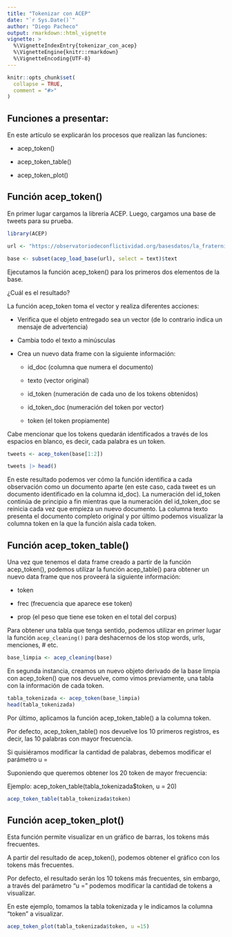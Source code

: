 ```yaml
---
title: "Tokenizar con ACEP"
date: "`r Sys.Date()`"
author: "Diego Pacheco"
output: rmarkdown::html_vignette
vignette: >
  %\VignetteIndexEntry{tokenizar_con_acep}
  %\VignetteEngine{knitr::rmarkdown}
  %\VignetteEncoding{UTF-8}
---
```


```r
knitr::opts_chunk$set(
  collapse = TRUE,
  comment = "#>"
)
```

## Funciones a presentar:

En este artículo se explicarán los procesos que realizan las funciones:

- acep_token()

- acep_token_table()

- acep_token_plot()


## Función acep_token()

En primer lugar cargamos la librería ACEP. Luego, cargamos una base de tweets para su prueba.

```r
library(ACEP)

url <- "https://observatoriodeconflictividad.org/basesdatos/la_fraternidad.rds"

base <- subset(acep_load_base(url), select = text)$text
```

Ejecutamos la función acep_token() para los primeros dos elementos de la base.

¿Cuál es el resultado?

La función acep_token toma el vector y realiza diferentes acciones:

- Verifica que el objeto entregado sea un vector (de lo contrario indica un mensaje de advertencia)

- Cambia todo el texto a minúsculas

- Crea un nuevo data frame con la siguiente información:

  - id_doc (columna que numera el documento)
  
  - texto (vector original)
  
  - id_token (numeración de cada uno de los tokens obtenidos)
  
  - id_token_doc (numeración del token por vector)
  
  - token (el token propiamente)
  
Cabe mencionar que los tokens quedarán identificados a través de los espacios en blanco, es decir, cada palabra es un token.

```r
tweets <- acep_token(base[1:2])

tweets |> head()
```

En este resultado podemos ver cómo la función identifica a cada observación como un documento aparte (en este caso, cada tweet es un documento identificado en la columna id_doc). La numeración del id_token continúa de principio a fin mientras que la numeración del id_token_doc se reinicia cada vez que empieza un nuevo documento. La columna texto presenta el documento completo original y por último podemos visualizar la columna token en la que la función aísla cada token.

## Función acep_token_table()

Una vez que tenemos el data frame creado a partir de la función acep_token(), podemos utilizar la función acep_table() para obtener un nuevo data frame que nos proveerá la siguiente información:

- token

- frec (frecuencia que aparece ese token)

- prop (el peso que tiene ese token en el total del corpus)

Para obtener una tabla que tenga sentido, podemos utilizar en primer lugar la función `acep_cleaning()` para deshacernos de los stop words, urls, menciones, # etc.

```r
base_limpia <- acep_cleaning(base)
```

En segunda instancia, creamos un nuevo objeto derivado de la base limpia con acep_token() que nos devuelve, como vimos previamente, una tabla con la información de cada token.

```r
tabla_tokenizada <- acep_token(base_limpia)
head(tabla_tokenizada)
```

Por último, aplicamos la función acep_token_table() a la columna token.

Por defecto, acep_token_table() nos devuelve los 10 primeros registros, es decir, las 10 palabras con mayor frecuencia.

Si quisiéramos modificar la cantidad de palabras, debemos modificar el parámetro u =

Suponiendo que queremos obtener los 20 token de mayor frecuencia:

Ejemplo: acep_token_table(tabla_tokenizada$token, u = 20)

```r
acep_token_table(tabla_tokenizada$token)
```

## Función acep_token_plot()

Esta función permite visualizar en un gráfico de barras, los tokens más frecuentes.

A partir del resultado de acep_token(), podemos obtener el gráfico con los tokens más frecuentes.

Por defecto, el resultado serán los 10 tokens más frecuentes, sin embargo, a través del parámetro "u =" podemos modificar la cantidad de tokens a visualizar.

En este ejemplo, tomamos la tabla tokenizada y le indicamos la columna "token" a visualizar.

```r
acep_token_plot(tabla_tokenizada$token, u =15)
```
